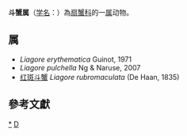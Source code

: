 {{Automatic taxobox
| taxon = Liagore
| authority = De Haan, 1833
| image = Specimen of Liagore rubromaculata.JPG
| image_caption = [[红斑斗蟹|红斑斗蟹]]
}}
'''斗蟹属'''（[[学名|学名]]：{{lang|la|''Liagore''}}）為[[扇蟹科|扇蟹科]]的一[[属|属]]动物。

==属==
* ''Liagore erythematica'' Guinot, 1971
* ''Liagore pulchella'' Ng & Naruse, 2007
* [[红斑斗蟹|红斑斗蟹]] ''Liagore rubromaculata'' (De Haan, 1835)

==參考文獻==
{{reflist}}

{{taxonbar}}

[[Category:_扇蟹科|*]]
[[Category:1833年描述的分类群|D]]